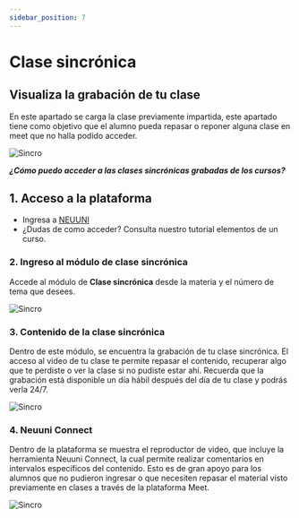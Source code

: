 ```yaml
---
sidebar_position: 7
---
```



# Clase sincrónica

## Visualiza la grabación de tu clase

En este apartado se carga la clase previamente impartida, este apartado tiene como objetivo que el alumno pueda repasar o reponer alguna clase en meet que no halla podido acceder. 

![Sincro](./img/csincr1.jpg)

***¿Cómo puedo acceder a las clases sincrónicas grabadas de los cursos?***

## 1. Acceso a la plataforma

- Ingresa a [NEUUNI](https://unineuuni.edu.mx/)
- ¿Dudas de como acceder? Consulta nuestro <CustomLink href="../Primeros pasos/firstelements.html">tutorial elementos de un curso</CustomLink>. 

### 2. Ingreso al módulo de clase sincrónica

Accede al módulo de **Clase sincrónica** desde la materia y el número de tema que desees.

![Sincro](./img/sincroni1.jpg)

### 3. Contenido de la clase sincrónica

Dentro de este módulo, se encuentra la grabación de tu clase sincrónica. El acceso al video de tu clase te
permite repasar el contenido, recuperar algo que te perdiste o ver la clase si no pudiste estar ahí. Recuerda 
que la grabación está disponible un día hábil después del día de tu clase y podrás verla 24/7. 

![Sincro](./img/csincr3.jpg)

### 4. Neuuni Connect

Dentro de la plataforma se muestra el reproductor de video, que incluye la herramienta Neuuni Connect, la cual permite realizar comentarios en intervalos específicos del contenido. Esto es de gran apoyo para los alumnos que no pudieron ingresar o que necesiten repasar el material visto previamente en clases a través de la plataforma Meet.

![Sincro](./img/csincr4.jpg)
